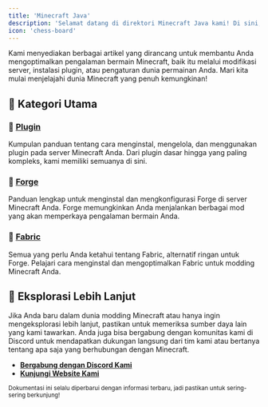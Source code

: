 ```yaml
---
title: 'Minecraft Java'
description: 'Selamat datang di direktori Minecraft Java kami! Di sini, Anda akan menemukan berbagai panduan, tutorial, dan informasi seputar berbagai aspek Minecraft, termasuk **Plugin**, **Forge**, **Fabric**, dan banyak lagi.'
icon: 'chess-board'
---
```


Kami menyediakan berbagai artikel yang dirancang untuk membantu Anda mengoptimalkan pengalaman bermain Minecraft, baik itu melalui modifikasi server, instalasi plugin, atau pengaturan dunia permainan Anda. Mari kita mulai menjelajahi dunia Minecraft yang penuh kemungkinan!

## 📂 Kategori Utama

### 🔌 [Plugin](./plugin)
Kumpulan panduan tentang cara menginstal, mengelola, dan menggunakan plugin pada server Minecraft Anda. Dari plugin dasar hingga yang paling kompleks, kami memiliki semuanya di sini.

### 🔧 [Forge](./forge)
Panduan lengkap untuk menginstal dan mengkonfigurasi Forge di server Minecraft Anda. Forge memungkinkan Anda menjalankan berbagai mod yang akan memperkaya pengalaman bermain Anda.

### 🧵 [Fabric](./fabric)
Semua yang perlu Anda ketahui tentang Fabric, alternatif ringan untuk Forge. Pelajari cara menginstal dan mengoptimalkan Fabric untuk modding Minecraft Anda.

## 🚀 Eksplorasi Lebih Lanjut

Jika Anda baru dalam dunia modding Minecraft atau hanya ingin mengeksplorasi lebih lanjut, pastikan untuk memeriksa sumber daya lain yang kami tawarkan. Anda juga bisa bergabung dengan komunitas kami di Discord untuk mendapatkan dukungan langsung dari tim kami atau bertanya tentang apa saja yang berhubungan dengan Minecraft.

- **[Bergabung dengan Discord Kami](https://zerocloud.id/discord)**
- **[Kunjungi Website Kami](https://zerocloud.id)**

<small>Dokumentasi ini selalu diperbarui dengan informasi terbaru, jadi pastikan untuk sering-sering berkunjung!</small>
